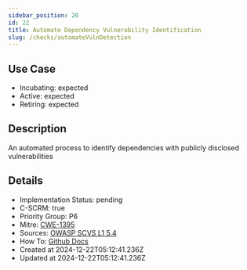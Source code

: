 ```yaml
---
sidebar_position: 20
id: 22
title: Automate Dependency Vulnerability Identification
slug: /checks/automateVulnDetection
---
```


## Use Case
<!-- LEVELS:START -->
- Incubating: expected
- Active: expected
- Retiring: expected
<!-- LEVELS:END -->

<!-- DESCRIPTION:START -->
## Description
An automated process to identify dependencies with publicly disclosed vulnerabilities
<!-- DESCRIPTION:END -->

<!-- DETAILS:START -->
## Details
- Implementation Status: pending
- C-SCRM: true
- Priority Group: P6
- Mitre: [CWE-1395](https://cwe.mitre.org/data/definitions/1395.html)
- Sources: [OWASP SCVS L1 5.4](https://scvs.owasp.org/scvs/v5-component-analysis/)
- How To: [Github Docs](https://docs.github.com/en/code-security/dependabot/dependabot-security-updates/configuring-dependabot-security-updates#managing-dependabot-security-updates-for-your-repositories)
- Created at 2024-12-22T05:12:41.236Z
- Updated at 2024-12-22T05:12:41.236Z
<!-- DETAILS:END -->
